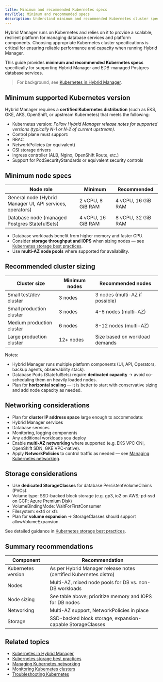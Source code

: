 ```yaml
---
title: Minimum and recommended Kubernetes specs
navTitle: Minimum and recommended specs
description: Understand minimum and recommended Kubernetes cluster specifications for running Hybrid Manager and supporting managed database services.
---
```


Hybrid Manager runs on Kubernetes and relies on it to provide a scalable, resilient platform for managing database services and platform components.
Choosing appropriate Kubernetes cluster specifications is critical for ensuring reliable performance and capacity when running Hybrid Manager.

This guide provides **minimum and recommended Kubernetes specs** specifically for supporting Hybrid Manager and EDB-managed Postgres database services.

> For background, see [Kubernetes in Hybrid Manager](/portal/kubernetes/learn/explained/k8s-in-hybrid-manager).

## Minimum supported Kubernetes version

Hybrid Manager requires a **certified Kubernetes distribution** (such as EKS, GKE, AKS, OpenShift, or upstream Kubernetes) that meets the following:

- Kubernetes version: *Follow Hybrid Manager release notes for supported versions (typically N-1 or N-2 of current upstream).*
- Control plane must support:
- RBAC
- NetworkPolicies (or equivalent)
- CSI storage drivers
- Ingress controller (ALB, Nginx, OpenShift Route, etc.)
- Support for PodSecurityStandards or equivalent security controls

## Minimum node specs

| Node role | Minimum | Recommended |
|-----------|---------|-------------|
| General node (Hybrid Manager UI, API services, operators) | 2 vCPU, 8 GiB RAM | 4 vCPU, 16 GiB RAM |
| Database node (managed Postgres StatefulSets) | 4 vCPU, 16 GiB RAM | 8 vCPU, 32 GiB RAM |

- Database workloads benefit from higher memory and faster CPU.
- Consider **storage throughput and IOPS** when sizing nodes — see [Kubernetes storage best practices](./k8s-storage-best-practices).
- Use **multi-AZ node pools** where supported for availability.

## Recommended cluster sizing

| Cluster size | Minimum nodes | Recommended nodes |
|--------------|---------------|-------------------|
| Small test/dev cluster | 3 nodes | 3 nodes (multi-AZ if possible) |
| Small production cluster | 3 nodes | 4-6 nodes (multi-AZ) |
| Medium production cluster | 6 nodes | 8-12 nodes (multi-AZ) |
| Large production cluster | 12+ nodes | Size based on workload demands |

Notes:

- Hybrid Manager runs multiple platform components (UI, API, Operators, backup agents, observability stack).
- Database Pods (StatefulSets) require **dedicated capacity** → avoid co-scheduling them on heavily loaded nodes.
- Plan for **horizontal scaling** — it is better to start with conservative sizing and add node capacity as needed.

## Networking considerations

- Plan for **cluster IP address space** large enough to accommodate:
- Hybrid Manager services
- Database services
- Monitoring, logging components
- Any additional workloads you deploy
- Enable **multi-AZ networking** where supported (e.g. EKS VPC CNI, OpenShift SDN, GKE VPC-native).
- Apply **NetworkPolicies** to control traffic as needed — see [Managing Kubernetes networking](./manage-kubernetes-networking).

## Storage considerations

- Use **dedicated StorageClasses** for database PersistentVolumeClaims (PVCs):
- Volume type: SSD-backed block storage (e.g. gp3, io2 on AWS; pd-ssd on GCP; Azure Premium Disk)
- VolumeBindingMode: WaitForFirstConsumer
- Filesystem: ext4 or xfs
- Plan for **volume expansion** → StorageClasses should support allowVolumeExpansion.

See detailed guidance in [Kubernetes storage best practices](./k8s-storage-best-practices).

## Summary recommendations

| Component | Recommendation |
|-----------|----------------|
| Kubernetes version | As per Hybrid Manager release notes (certified Kubernetes distro) |
| Nodes | Multi-AZ, mixed node pools for DB vs. non-DB workloads |
| Node sizing | See table above; prioritize memory and IOPS for DB nodes |
| Networking | Multi-AZ support, NetworkPolicies in place |
| Storage | SSD-backed block storage, expansion-capable StorageClasses |

## Related topics

- [Kubernetes in Hybrid Manager](/portal/kubernetes/learn/explained/k8s-in-hybrid-manager)
- [Kubernetes storage best practices](./k8s-storage-best-practices)
- [Managing Kubernetes networking](./manage-kubernetes-networking)
- [Monitoring Kubernetes clusters](/portal/kubernetes/learn/how-to/monitor-kubernetes-cluster)
- [Troubleshooting Kubernetes](/portal/kubernetes/learn/how-to/troubleshooting-on-kubernetes)

